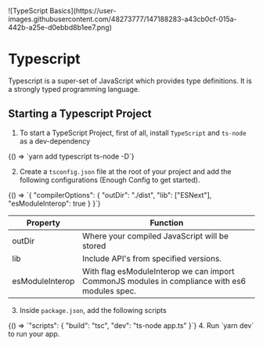 
<Bleed>
  ![TypeScript
  Basics](https://user-images.githubusercontent.com/48273777/147188283-a43cb0cf-015a-442b-a25e-d0ebbd8b1ee7.png)
</Bleed>

<br />

# Typescript

Typescript is a super-set of JavaScript which provides type definitions. It is a
strongly typed programming language.

## Starting a Typescript Project

1. To start a TypeScript Project, first of all, install `TypeScript` and `ts-node` as a dev-dependency

<CodeSnippet language="console">
  {() => `yarn add typescript ts-node -D`}
</CodeSnippet>

2. Create a `tsconfig.json` file at the root of your project and add the following configurations (Enough Config to get started).

<CodeSnippet language="json">
  {() => `{
  "compilerOptions": {
    "outDir": "./dist",
    "lib": ["ESNext"],
    "esModuleInterop": true
  }
}`}
</CodeSnippet>

| Property        | Function                                                                                      |
| --------------- | --------------------------------------------------------------------------------------------- |
| outDir          | Where your compiled JavaScript will be stored                                                 |
| lib             | Include API's from specified versions.                                                        |
| esModuleInterop | With flag esModuleInterop we can import CommonJS modules in compliance with es6 modules spec. |

3. Inside `package.json`, add the following scripts

<CodeSnippet language="json">
  {() => `"scripts": {
  "build": "tsc",
  "dev": "ts-node app.ts"
}`}
</CodeSnippet>
4. Run `yarn dev` to run your app.
